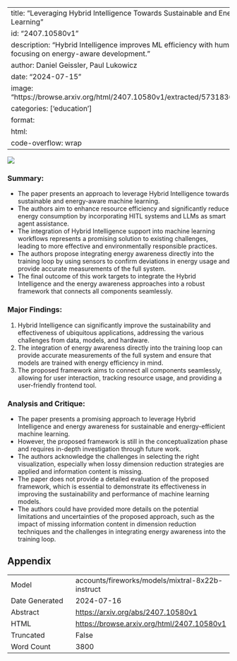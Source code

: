 
---
title: "Leveraging Hybrid Intelligence Towards Sustainable and Energy-Efficient Machine Learning"
id: "2407.10580v1"
description: "Hybrid Intelligence improves ML efficiency with human and LLM input, focusing on energy-aware development."
author: Daniel Geissler, Paul Lukowicz
date: "2024-07-15"
image: "https://browse.arxiv.org/html/2407.10580v1/extracted/5731836/Figures/concept.png"
categories: ['education']
format:
  html:
    code-overflow: wrap
---

![](https://browse.arxiv.org/html/2407.10580v1/extracted/5731836/Figures/concept.png)

### Summary:
- The paper presents an approach to leverage Hybrid Intelligence towards sustainable and energy-aware machine learning.
- The authors aim to enhance resource efficiency and significantly reduce energy consumption by incorporating HITL systems and LLMs as smart agent assistance.
- The integration of Hybrid Intelligence support into machine learning workflows represents a promising solution to existing challenges, leading to more effective and environmentally responsible practices.
- The authors propose integrating energy awareness directly into the training loop by using sensors to confirm deviations in energy usage and provide accurate measurements of the full system.
- The final outcome of this work targets to integrate the Hybrid Intelligence and the energy awareness approaches into a robust framework that connects all components seamlessly.

### Major Findings:
1. Hybrid Intelligence can significantly improve the sustainability and effectiveness of ubiquitous applications, addressing the various challenges from data, models, and hardware.
2. The integration of energy awareness directly into the training loop can provide accurate measurements of the full system and ensure that models are trained with energy efficiency in mind.
3. The proposed framework aims to connect all components seamlessly, allowing for user interaction, tracking resource usage, and providing a user-friendly frontend tool.

### Analysis and Critique:
- The paper presents a promising approach to leverage Hybrid Intelligence and energy awareness for sustainable and energy-efficient machine learning.
- However, the proposed framework is still in the conceptualization phase and requires in-depth investigation through future work.
- The authors acknowledge the challenges in selecting the right visualization, especially when lossy dimension reduction strategies are applied and information content is missing.
- The paper does not provide a detailed evaluation of the proposed framework, which is essential to demonstrate its effectiveness in improving the sustainability and performance of machine learning models.
- The authors could have provided more details on the potential limitations and uncertainties of the proposed approach, such as the impact of missing information content in dimension reduction techniques and the challenges in integrating energy awareness into the training loop.

## Appendix

|          |          |
|----------|----------|
| Model     | accounts/fireworks/models/mixtral-8x22b-instruct       |
| Date Generated     | 2024-07-16       |
| Abstract | [https://arxiv.org/abs/2407.10580v1](https://arxiv.org/abs/2407.10580v1)        |
| HTML     | [https://browse.arxiv.org/html/2407.10580v1](https://browse.arxiv.org/html/2407.10580v1)       |
| Truncated       | False       |
| Word Count       | 3800       |